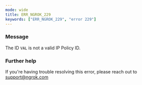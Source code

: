 ```yaml
---
mode: wide
title: ERR_NGROK_229
keywords: ["ERR_NGROK_229", "error 229"]
---
```


### Message

The ID `VAL` is not a valid IP Policy ID.

### Further help

If you're having trouble resolving this error, please reach out to [support@ngrok.com](mailto:support@ngrok.com?subject=Help%20with%20ERR_NGROK_229)
